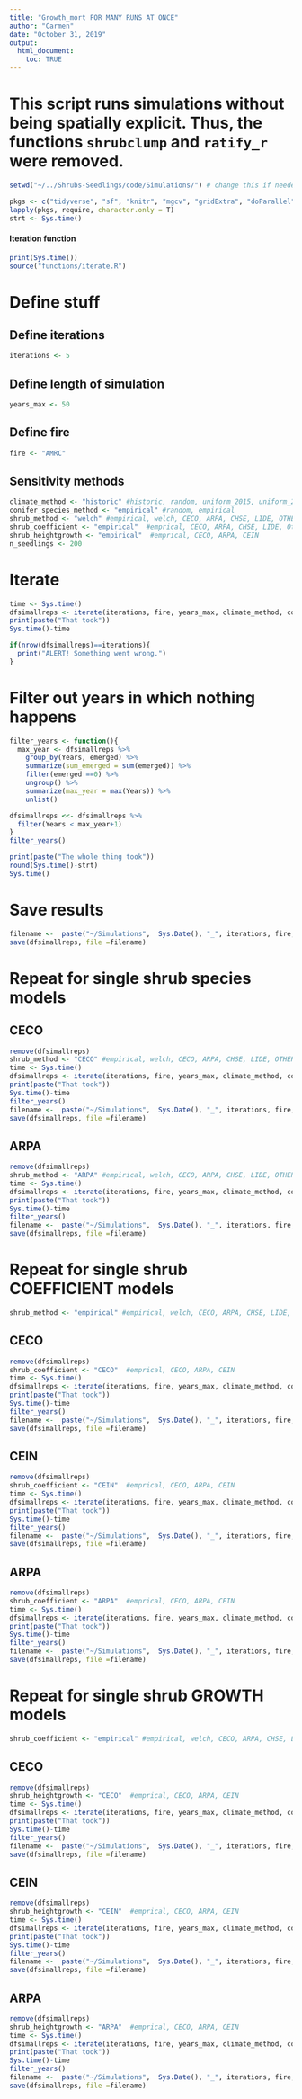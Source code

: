 ```yaml
---
title: "Growth_mort FOR MANY RUNS AT ONCE"
author: "Carmen"
date: "October 31, 2019"
output: 
  html_document:
    toc: TRUE
---
```


# This script runs simulations without being spatially explicit. Thus, the functions `shrubclump` and `ratify_r` were removed.

```r
setwd("~/../Shrubs-Seedlings/code/Simulations/") # change this if needed

pkgs <- c("tidyverse", "sf", "knitr", "mgcv", "gridExtra", "doParallel")
lapply(pkgs, require, character.only = T)
strt <- Sys.time()
```

#### Iteration function
```r
print(Sys.time())
source("functions/iterate.R")
```

# Define stuff

## Define iterations
```r
iterations <- 5
```

## Define length of simulation
```r
years_max <- 50
```

## Define fire
```r
fire <- "AMRC"
```

## Sensitivity methods
```r
climate_method <- "historic" #historic, random, uniform_2015, uniform_2016, uniform_2017
conifer_species_method <- "empirical" #random, empirical
shrub_method <- "welch" #empirical, welch, CECO, ARPA, CHSE, LIDE, OTHER
shrub_coefficient <- "empirical"  #emprical, CECO, ARPA, CHSE, LIDE, Other
shrub_heightgrowth <- "empirical"  #emprical, CECO, ARPA, CEIN
n_seedlings <- 200
```

# Iterate 
```r
time <- Sys.time()
dfsimallreps <- iterate(iterations, fire, years_max, climate_method, conifer_species_method, shrub_method, n_seedlings, shrub_coefficient, shrub_heightgrowth)
print(paste("That took"))
Sys.time()-time
```

```r
if(nrow(dfsimallreps)==iterations){
  print("ALERT! Something went wrong.")
}
```

# Filter out years in which nothing happens
```r
filter_years <- function(){
  max_year <- dfsimallreps %>% 
    group_by(Years, emerged) %>% 
    summarize(sum_emerged = sum(emerged)) %>% 
    filter(emerged ==0) %>% 
    ungroup() %>% 
    summarize(max_year = max(Years)) %>% 
    unlist()

dfsimallreps <<- dfsimallreps %>% 
  filter(Years < max_year+1)
}
filter_years()
```

```r
print(paste("The whole thing took"))
round(Sys.time()-strt)
Sys.time()
```
 
# Save results
```r
filename <-  paste("~/Simulations",  Sys.Date(), "_", iterations, fire, "_",climate_method,"_", conifer_species_method, "_", shrub_method, "_", shrub_coefficient, "coef_", shrub_heightgrowth, "growth.Rdata", sep = "")
save(dfsimallreps, file =filename)
```

# Repeat for single shrub species models

## CECO
```r
remove(dfsimallreps)
shrub_method <- "CECO" #empirical, welch, CECO, ARPA, CHSE, LIDE, OTHER
time <- Sys.time()
dfsimallreps <- iterate(iterations, fire, years_max, climate_method, conifer_species_method, shrub_method, n_seedlings, shrub_coefficient, shrub_heightgrowth)
print(paste("That took"))
Sys.time()-time
filter_years()
filename <-  paste("~/Simulations",  Sys.Date(), "_", iterations, fire, "_",climate_method,"_", conifer_species_method, "_", shrub_method, "_", shrub_coefficient, "coef_", shrub_heightgrowth, "growth.Rdata", sep = "")
save(dfsimallreps, file =filename)
```

## ARPA
```r
remove(dfsimallreps)
shrub_method <- "ARPA" #empirical, welch, CECO, ARPA, CHSE, LIDE, OTHER
time <- Sys.time()
dfsimallreps <- iterate(iterations, fire, years_max, climate_method, conifer_species_method, shrub_method, n_seedlings, shrub_coefficient, shrub_heightgrowth)
print(paste("That took"))
Sys.time()-time
filter_years()
filename <-  paste("~/Simulations",  Sys.Date(), "_", iterations, fire, "_",climate_method,"_", conifer_species_method, "_", shrub_method, "_", shrub_coefficient, "coef_", shrub_heightgrowth, "growth.Rdata", sep = "")
save(dfsimallreps, file =filename)
```

# Repeat for single shrub COEFFICIENT models

```r
shrub_method <- "empirical" #empirical, welch, CECO, ARPA, CHSE, LIDE, OTHER
```

## CECO
```r
remove(dfsimallreps)
shrub_coefficient <- "CECO"  #emprical, CECO, ARPA, CEIN
time <- Sys.time()
dfsimallreps <- iterate(iterations, fire, years_max, climate_method, conifer_species_method, shrub_method, n_seedlings, shrub_coefficient, shrub_heightgrowth)
print(paste("That took"))
Sys.time()-time
filter_years()
filename <-  paste("~/Simulations",  Sys.Date(), "_", iterations, fire, "_",climate_method,"_", conifer_species_method, "_", shrub_method, "_", shrub_coefficient, "coef_", shrub_heightgrowth, "growth.Rdata", sep = "")
save(dfsimallreps, file =filename)
```

## CEIN
```r
remove(dfsimallreps)
shrub_coefficient <- "CEIN"  #emprical, CECO, ARPA, CEIN
time <- Sys.time()
dfsimallreps <- iterate(iterations, fire, years_max, climate_method, conifer_species_method, shrub_method, n_seedlings, shrub_coefficient, shrub_heightgrowth)
print(paste("That took"))
Sys.time()-time
filter_years()
filename <-  paste("~/Simulations",  Sys.Date(), "_", iterations, fire, "_",climate_method,"_", conifer_species_method, "_", shrub_method, "_", shrub_coefficient, "coef_", shrub_heightgrowth, "growth.Rdata", sep = "")
save(dfsimallreps, file =filename)
```

## ARPA
```r
remove(dfsimallreps)
shrub_coefficient <- "ARPA"  #emprical, CECO, ARPA, CEIN
time <- Sys.time()
dfsimallreps <- iterate(iterations, fire, years_max, climate_method, conifer_species_method, shrub_method, n_seedlings, shrub_coefficient, shrub_heightgrowth)
print(paste("That took"))
Sys.time()-time
filter_years()
filename <-  paste("~/Simulations",  Sys.Date(), "_", iterations, fire, "_",climate_method,"_", conifer_species_method, "_", shrub_method, "_", shrub_coefficient, "coef_", shrub_heightgrowth, "growth.Rdata", sep = "")
save(dfsimallreps, file =filename)
```


# Repeat for single shrub GROWTH models

```r
shrub_coefficient <- "empirical" #empirical, welch, CECO, ARPA, CHSE, LIDE, OTHER
```

## CECO
```r
remove(dfsimallreps)
shrub_heightgrowth <- "CECO"  #emprical, CECO, ARPA, CEIN
time <- Sys.time()
dfsimallreps <- iterate(iterations, fire, years_max, climate_method, conifer_species_method, shrub_method, n_seedlings, shrub_coefficient, shrub_heightgrowth)
print(paste("That took"))
Sys.time()-time
filter_years()
filename <-  paste("~/Simulations",  Sys.Date(), "_", iterations, fire, "_",climate_method,"_", conifer_species_method, "_", shrub_method, "_", shrub_coefficient, "coef_", shrub_heightgrowth, "growth.Rdata", sep = "")
save(dfsimallreps, file =filename)
```

## CEIN
```r
remove(dfsimallreps)
shrub_heightgrowth <- "CEIN"  #emprical, CECO, ARPA, CEIN
time <- Sys.time()
dfsimallreps <- iterate(iterations, fire, years_max, climate_method, conifer_species_method, shrub_method, n_seedlings, shrub_coefficient, shrub_heightgrowth)
print(paste("That took"))
Sys.time()-time
filter_years()
filename <-  paste("~/Simulations",  Sys.Date(), "_", iterations, fire, "_",climate_method,"_", conifer_species_method, "_", shrub_method, "_", shrub_coefficient, "coef_", shrub_heightgrowth, "growth.Rdata", sep = "")
save(dfsimallreps, file =filename)
```

## ARPA
```r
remove(dfsimallreps)
shrub_heightgrowth <- "ARPA"  #emprical, CECO, ARPA, CEIN
time <- Sys.time()
dfsimallreps <- iterate(iterations, fire, years_max, climate_method, conifer_species_method, shrub_method, n_seedlings, shrub_coefficient, shrub_heightgrowth)
print(paste("That took"))
Sys.time()-time
filter_years()
filename <-  paste("~/Simulations",  Sys.Date(), "_", iterations, fire, "_",climate_method,"_", conifer_species_method, "_", shrub_method, "_", shrub_coefficient, "coef_", shrub_heightgrowth, "growth.Rdata", sep = "")
save(dfsimallreps, file =filename)
```
